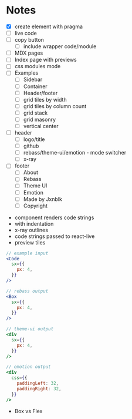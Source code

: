 
# Notes

- [x] create element with pragma
- [ ] live code
- [ ] copy button
  - [ ] include wrapper code/module
- [ ] MDX pages
- [ ] Index page with previews
- [ ] css modules mode
- [ ] Examples
  - [ ] Sidebar
  - [ ] Container
  - [ ] Header/footer
  - [ ] grid tiles by width
  - [ ] grid tiles by column count
  - [ ] grid stack
  - [ ] grid masonry
  - [ ] vertical center
- [ ] header
  - [ ] logo/title
  - [ ] github
  - [ ] rebass/theme-ui/emotion - mode switcher
  - [ ] x-ray
- [ ] footer
  - [ ] About
  - [ ] Rebass
  - [ ] Theme UI
  - [ ] Emotion
  - [ ] Made by Jxnblk
  - [ ] Copyright

- component renders code strings
- with indentation
- x-ray outlines
- code strings passed to react-live
- preview tiles


```jsx
// example input
<Code
  sx={{
    px: 4,
  }}
/>
```

```jsx
// rebass output
<Box
  sx={{
    px: 4,
  }}
/>
```

```jsx
// theme-ui output
<div
  sx={{
    px: 4,
  }}
/>
```

```jsx
// emotion output
<div
  css={{
    paddingLeft: 32,
    paddingRight: 32,
  }}
/>
```

- Box vs Flex
